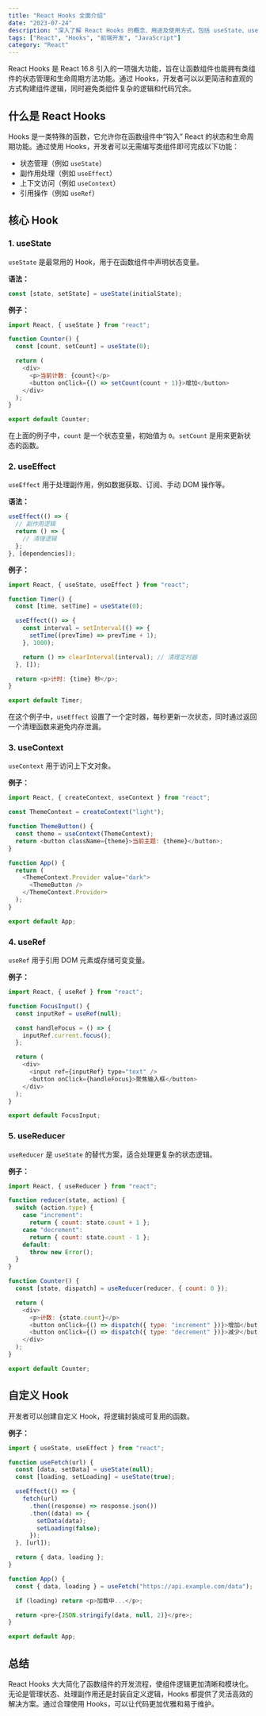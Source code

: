 ```yaml
---
title: "React Hooks 全面介绍"
date: "2023-07-24"
description: "深入了解 React Hooks 的概念、用途及使用方式，包括 useState、useEffect 等核心钩子，以及自定义 Hook 的实践。"
tags: ["React", "Hooks", "前端开发", "JavaScript"]
category: "React"
---
```


React Hooks 是 React 16.8 引入的一项强大功能，旨在让函数组件也能拥有类组件的状态管理和生命周期方法功能。通过 Hooks，开发者可以以更简洁和直观的方式构建组件逻辑，同时避免类组件复杂的逻辑和代码冗余。

## 什么是 React Hooks

Hooks 是一类特殊的函数，它允许你在函数组件中“钩入” React 的状态和生命周期功能。通过使用 Hooks，开发者可以无需编写类组件即可完成以下功能：

- 状态管理（例如 `useState`）
- 副作用处理（例如 `useEffect`）
- 上下文访问（例如 `useContext`）
- 引用操作（例如 `useRef`）

## 核心 Hook

### 1. useState
`useState` 是最常用的 Hook，用于在函数组件中声明状态变量。

**语法：**
```javascript
const [state, setState] = useState(initialState);
```

**例子：**
```javascript
import React, { useState } from "react";

function Counter() {
  const [count, setCount] = useState(0);

  return (
    <div>
      <p>当前计数: {count}</p>
      <button onClick={() => setCount(count + 1)}>增加</button>
    </div>
  );
}

export default Counter;
```

在上面的例子中，`count` 是一个状态变量，初始值为 `0`。`setCount` 是用来更新状态的函数。

### 2. useEffect
`useEffect` 用于处理副作用，例如数据获取、订阅、手动 DOM 操作等。

**语法：**
```javascript
useEffect(() => {
  // 副作用逻辑
  return () => {
    // 清理逻辑
  };
}, [dependencies]);
```

**例子：**
```javascript
import React, { useState, useEffect } from "react";

function Timer() {
  const [time, setTime] = useState(0);

  useEffect(() => {
    const interval = setInterval(() => {
      setTime((prevTime) => prevTime + 1);
    }, 1000);

    return () => clearInterval(interval); // 清理定时器
  }, []);

  return <p>计时: {time} 秒</p>;
}

export default Timer;
```

在这个例子中，`useEffect` 设置了一个定时器，每秒更新一次状态，同时通过返回一个清理函数来避免内存泄漏。

### 3. useContext
`useContext` 用于访问上下文对象。

**例子：**
```javascript
import React, { createContext, useContext } from "react";

const ThemeContext = createContext("light");

function ThemeButton() {
  const theme = useContext(ThemeContext);
  return <button className={theme}>当前主题: {theme}</button>;
}

function App() {
  return (
    <ThemeContext.Provider value="dark">
      <ThemeButton />
    </ThemeContext.Provider>
  );
}

export default App;
```

### 4. useRef
`useRef` 用于引用 DOM 元素或存储可变变量。

**例子：**
```javascript
import React, { useRef } from "react";

function FocusInput() {
  const inputRef = useRef(null);

  const handleFocus = () => {
    inputRef.current.focus();
  };

  return (
    <div>
      <input ref={inputRef} type="text" />
      <button onClick={handleFocus}>聚焦输入框</button>
    </div>
  );
}

export default FocusInput;
```

### 5. useReducer
`useReducer` 是 `useState` 的替代方案，适合处理更复杂的状态逻辑。

**例子：**
```javascript
import React, { useReducer } from "react";

function reducer(state, action) {
  switch (action.type) {
    case "increment":
      return { count: state.count + 1 };
    case "decrement":
      return { count: state.count - 1 };
    default:
      throw new Error();
  }
}

function Counter() {
  const [state, dispatch] = useReducer(reducer, { count: 0 });

  return (
    <div>
      <p>计数: {state.count}</p>
      <button onClick={() => dispatch({ type: "increment" })}>增加</button>
      <button onClick={() => dispatch({ type: "decrement" })}>减少</button>
    </div>
  );
}

export default Counter;
```

## 自定义 Hook

开发者可以创建自定义 Hook，将逻辑封装成可复用的函数。

**例子：**
```javascript
import { useState, useEffect } from "react";

function useFetch(url) {
  const [data, setData] = useState(null);
  const [loading, setLoading] = useState(true);

  useEffect(() => {
    fetch(url)
      .then((response) => response.json())
      .then((data) => {
        setData(data);
        setLoading(false);
      });
  }, [url]);

  return { data, loading };
}

function App() {
  const { data, loading } = useFetch("https://api.example.com/data");

  if (loading) return <p>加载中...</p>;

  return <pre>{JSON.stringify(data, null, 2)}</pre>;
}

export default App;
```

## 总结

React Hooks 大大简化了函数组件的开发流程，使组件逻辑更加清晰和模块化。无论是管理状态、处理副作用还是封装自定义逻辑，Hooks 都提供了灵活高效的解决方案。通过合理使用 Hooks，可以让代码更加优雅和易于维护。
